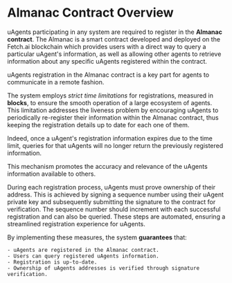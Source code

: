 
# Almanac Contract Overview

uAgents participating in any system are required to register in the **Almanac contract**. The Almanac is a smart contract developed and deployed on the Fetch.ai blockchain which provides users with a direct way to query a particular uAgent's information, as well as allowing other agents to retrieve information about any specific uAgents registered within the contract.

<Callout type="info" emoji="ℹ️">
  uAgents registration in the Almanac contract is a key part for agents to communicate in a remote fashion.
</Callout>

The system employs _strict time limitations_ for registrations, measured in **blocks**, to ensure the smooth operation of a large ecosystem of agents. This limitation addresses the liveness problem by encouraging uAgents to periodically re-register their information within the Almanac contract, thus keeping the registration details up to date for each one of them.

Indeed, once a uAgent's registration information expires due to the time limit, queries for that uAgents will no longer return the previously registered information.

<Callout type="info" emoji="ℹ️">
  This mechanism promotes the accuracy and relevance of the uAgents information available to others.
</Callout>

During each registration process, uAgents must prove ownership of their address. This is achieved by signing a sequence number using their uAgent private key and subsequently submitting the signature to the contract for verification. The sequence number should increment with each successful registration and can also be queried. These steps are automated, ensuring a streamlined registration experience for uAgents.

By implementing these measures, the system **guarantees** that:

    - uAgents are registered in the Almanac contract.
    - Users can query registered uAgents information.
    - Registration is up-to-date.
    - Ownership of uAgents addresses is verified through signature verification.
